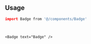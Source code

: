 ```coffeescript file=<rootDir>/src/components/react/components/Badge.tsx title="components/Badge.tsx"
```

<br />

## Usage

```coffeescript
import Badge from '@/components/Badge'
```

<br />

```tsx
<Badge text="Badge" />
```